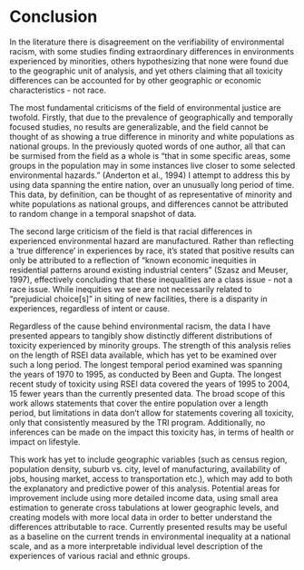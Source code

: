 # Conclusion {#conclusion}

In the literature there is disagreement on the verifiability of environmental racism, with some studies finding extraordinary differences in environments experienced by minorities, others hypothesizing that none were found due to the geographic unit of analysis, and yet others claiming that all toxicity differences can be accounted for by other geographic or economic characteristics - not race. 

The most fundamental criticisms of the field of environmental justice are twofold. Firstly, that due to the prevalence of geographically and temporally focused studies, no results are generalizable, and the field cannot be thought of as showing a true difference in minority and white populations as national groups. In the previously quoted words of one author, all that can be surmised from the field as a whole is "that in some specific areas, some groups in the population may in some instances live closer to some selected environmental hazards." (Anderton et al., 1994) I attempt to address this by using data spanning the entire nation, over an unusually long period of time. This data, by definition, can be thought of as representative of minority and white populations as national groups, and differences cannot be attributed to random change in a temporal snapshot of data. 

The second large criticism of the field is that racial differences in experienced environmental hazard are manufactured. Rather than reflecting a 'true difference' in experiences by race, it's stated that positive results can only be attributed to a reflection of "known economic inequities in residential patterns around existing industrial centers" (Szasz and Meuser, 1997), effectively concluding that these inequalities are a class issue - not a race issue. While inequities we see are not necessarily related to "prejudicial choice[s]" in siting of new facilities, there is a disparity in experiences, regardless of intent or cause. 

Regardless of the cause behind environmental racism, the data I have presented appears to tangibly show distinctly different distributions of toxicity experienced by minority groups. The strength of this analysis relies on the length of RSEI data available, which has yet to be examined over such a long period. The longest temporal period examined was spanning the years of 1970 to 1995, as conducted by Been and Gupta. The longest recent study of toxicity using RSEI data covered the years of 1995 to 2004, 15 fewer years than the currently presented data. The broad scope of this work allows statements that cover the entire population over a length period, but limitations in data don't allow for statements covering all toxicity, only that consistently measured by the TRI program. Additionally, no inferences can be made on the impact this toxicity has, in terms of health or impact on lifestyle. 

This work has yet to include geographic variables (such as census region, population density, suburb vs. city, level of manufacturing, availability of jobs, housing market, access to transportation etc.), which may add to both the explanatory and predictive power of this analysis. Potential areas for improvement include using more detailed income data, using small area estimation to generate cross tabulations at lower geographic levels, and creating models with more local data in order to better understand the differences attributable to race. Currently presented results may be useful as a baseline on the current trends in environmental inequality at a national scale, and as a more interpretable individual level description of the experiences of various racial and ethnic groups.